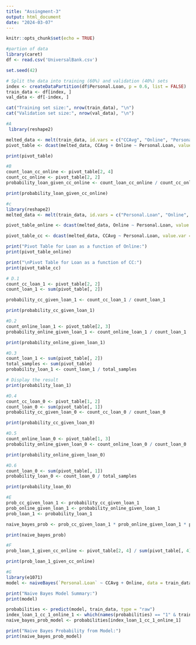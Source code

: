 ```yaml
---
title: "Assingment-3"
output: html_document
date: "2024-03-07"
---
```


```r
knitr::opts_chunk$set(echo = TRUE)
```

```r
#partion of data
library(caret)
df <- read.csv('UniversalBank.csv')

set.seed(42)

# Split the data into training (60%) and validation (40%) sets
index <- createDataPartition(df$Personal.Loan, p = 0.6, list = FALSE)
train_data <- df[index, ]
val_data <- df[-index, ]

cat("Training set size:", nrow(train_data), "\n")
cat("Validation set size:", nrow(val_data), "\n")

```

```r
#A
 library(reshape2)

melted_data <- melt(train_data, id.vars = c("CCAvg", "Online", "Personal.Loan"))
pivot_table <- dcast(melted_data, CCAvg + Online ~ Personal.Loan, value.var = "value", fun.aggregate = length)

print(pivot_table)

```

```r
#B
count_loan_cc_online <- pivot_table[2, 4]  
count_cc_online <- pivot_table[2, 2] 
probability_loan_given_cc_online <- count_loan_cc_online / count_cc_online

print(probability_loan_given_cc_online)

```

```r
#c
library(reshape2)
melted_data <- melt(train_data, id.vars = c("Personal.Loan", "Online", "CCAvg"))

pivot_table_online <- dcast(melted_data, Online ~ Personal.Loan, value.var = "value", fun.aggregate = length)

pivot_table_cc <- dcast(melted_data, CCAvg ~ Personal.Loan, value.var = "value", fun.aggregate = length)

print("Pivot Table for Loan as a function of Online:")
print(pivot_table_online)

print("\nPivot Table for Loan as a function of CC:")
print(pivot_table_cc)

```

```r
# D.1
count_cc_loan_1 <- pivot_table[2, 2]  
count_loan_1 <- sum(pivot_table[, 2])  

probability_cc_given_loan_1 <- count_cc_loan_1 / count_loan_1

print(probability_cc_given_loan_1)

```

```r
#D.2
count_online_loan_1 <- pivot_table[2, 3]  
probability_online_given_loan_1 <- count_online_loan_1 / count_loan_1

print(probability_online_given_loan_1)

```

```r
#D.3
count_loan_1 <- sum(pivot_table[, 2]) 
total_samples <- sum(pivot_table)  
probability_loan_1 <- count_loan_1 / total_samples

# Display the result
print(probability_loan_1)

```

```r
#D.4
count_cc_loan_0 <- pivot_table[1, 2]  
count_loan_0 <- sum(pivot_table[, 1])  
probability_cc_given_loan_0 <- count_cc_loan_0 / count_loan_0

print(probability_cc_given_loan_0)

```

```r
#D.5
count_online_loan_0 <- pivot_table[1, 3]  
probability_online_given_loan_0 <- count_online_loan_0 / count_loan_0

print(probability_online_given_loan_0)

```

```r
#D.6
count_loan_0 <- sum(pivot_table[, 1])  
probability_loan_0 <- count_loan_0 / total_samples

print(probability_loan_0)

```

```r
#E
prob_cc_given_loan_1 <- probability_cc_given_loan_1
prob_online_given_loan_1 <- probability_online_given_loan_1
prob_loan_1 <- probability_loan_1

naive_bayes_prob <- prob_cc_given_loan_1 * prob_online_given_loan_1 * prob_loan_1

print(naive_bayes_prob)

```

```r
#F
prob_loan_1_given_cc_online <- pivot_table[2, 4] / sum(pivot_table[, 4])

print(prob_loan_1_given_cc_online)


```

```r
#G
library(e1071)
model <- naiveBayes(`Personal.Loan` ~ CCAvg + Online, data = train_data)

print("Naive Bayes Model Summary:")
print(model)

probabilities <- predict(model, train_data, type = "raw")
index_loan_1_cc_1_online_1 <- which(names(probabilities) == "1" & train_data$CC == 1 & train_data$Online == 1)
naive_bayes_prob_model <- probabilities[index_loan_1_cc_1_online_1]

print("Naive Bayes Probability from Model:")
print(naive_bayes_prob_model)

```
